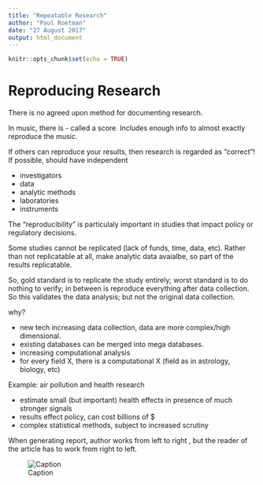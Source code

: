 ```yaml
---
title: "Repeatable Research"
author: "Paul Roetman"
date: "27 August 2017"
output: html_document
---
```


```r
knitr::opts_chunk$set(echo = TRUE)
```
# Reproducing Research
There is no agreed upon method for documenting research.  

In music, there is - called a score. Includes enough info to almost exactly reproduce the music.  

If others can reproduce your results, then research is regarded as "correct"! If possible, should have independent  

- investigators
- data
- analytic methods
- laboratories
- instruments

The "reproducibility" is particulaly important in studies that impact policy or regulatory decisions.

Some studies cannot be replicated (lack of funds, time, data, etc). Rather than not replicatable at all, make analytic data avaialbe, so part of the results replicatable.

So, gold standard is to replicate the study entirely; worst standard is to do nothing to verify; in between is reproduce everything after data collection. So this validates the data analysis; but not the original data collection.

why?

- new tech increasing data collection, data are more complex/high dimensional.
- existing databases can be merged into mega databases.
- increasing computational analysis
- for every field X, there is a computational X (field as in astrology, biology, etc)

Example: air pollution and health research

- estimate small (but important) health effects in presence of much stronger signals
- results effect policy, can cost billions of $
- complex statistical methods, subject to increased scrutiny

When generating report, author works from left to right , but the reader of the article has to work from right to left.

![Caption](research_pipeline_lecture3.png)


